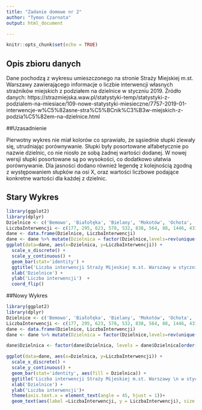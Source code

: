 ```yaml
---
title: "Zadanie domowe nr 2"
author: "Tymon Czarnota"
output: html_document

---
```


```r
knitr::opts_chunk$set(echo = TRUE)
```

## Opis zbioru danych

Dane pochodzą z wykresu umieszczonego na stronie Straży Miejskiej m.st. Warszawy zawierającego informacje o liczbie interwencji własnych strażników miejskich z podziałem na dzielnice w styczniu 2019. Źródło danych: https://strazmiejska.waw.pl/statystyki-temp/statystyki-z-podzialem-na-miesiace/109-nowe-statystyki-miesieczne/7757-2019-01-interwencje-w%C5%82asne-stra%C5%BCnik%C3%B3w-miejskich-z-podzia%C5%82em-na-dzielnice.html

##Uzasadnienie

Pierwotny wykres nie miał kolorów co sprawiało, że sąsiednie słupki zlewały się, utrudniając porównywanie.
Słupki były posortowane alfabetycznie po nazwie dzielnic, co nie niosło ze sobą żadnej wartości dodanej. W nowej wersji słupki posortowane są po wysokości, co dodatkowo ułatwia porównywanie. Dla jasności dodano również legendę z kolejnością zgodną z występowaniem słupków na osi X, oraz wartości liczbowe podające konkretne wartości dla każdej z dzielnic.



## Stary Wykres


```r
library(ggplot2)
library(dplyr)
Dzielnice <- c('Bemowo', 'Białołęka', 'Bielany', 'Mokotów', 'Ochota', 'Praga-Południe', 'Praga-Północ', 'Rembertów', 'Śródmieście',  'Targówek', 'Ursus', 'Ursynów', 'Wawer', 'Wesoła', 'Wilanów', 'Włochy', 'Wola', 'Żoliborz')
LiczbaInterwencji <- c(177, 295, 623, 578, 532, 838, 564, 88, 1446, 431, 162, 195, 294, 55, 157, 185, 900, 400)
dane <- data.frame(Dzielnice, LiczbaInterwencji)
dane <- dane %>% mutate(Dzielnica = factor(Dzielnice,levels=rev(unique(Dzielnice))))
ggplot(data=dane, aes(x=Dzielnica, y=LiczbaInterwencji)) + 
  scale_x_discrete() +
  scale_y_continuous() + 
  geom_bar(stat='identity') + 
  ggtitle('Liczba interwencji Straży Mijeskiej m.st. Warszawy w styczniu 2019 \r\nw podziale na dzielnice') + 
  xlab('Dzielnice') +
  ylab('Liczba interwencji')  +
  coord_flip()
```

##Nowy Wykres

```r
library(ggplot2)
library(dplyr)
Dzielnice <- c('Bemowo', 'Białołęka', 'Bielany', 'Mokotów', 'Ochota', 'Praga-Południe', 'Praga-Północ', 'Rembertów', 'Śródmieście',  'Targówek', 'Ursus', 'Ursynów', 'Wawer', 'Wesoła', 'Wilanów', 'Włochy', 'Wola', 'Żoliborz')
LiczbaInterwencji <- c(177, 295, 623, 578, 532, 838, 564, 88, 1446, 431, 162, 195, 294, 55, 157, 185, 900, 400)
dane <- data.frame(Dzielnice, LiczbaInterwencji)
dane <- dane %>% mutate(Dzielnica = factor(Dzielnice,levels=rev(unique(Dzielnice))))

dane$Dzielnica <- factor(dane$Dzielnica, levels = dane$Dzielnica[order(dane$LiczbaInterwencji)])

ggplot(data=dane, aes(x=Dzielnica, y=LiczbaInterwencji)) + 
  scale_x_discrete() +
  scale_y_continuous() + 
  geom_bar(stat='identity', aes(fill = Dzielnica)) + 
  ggtitle('Liczba interwencji Straży Mijeskiej m.st. Warszawy \n w styczniu 2019 w podziale na dzielnice') + 
  xlab('Dzielnice') +
  ylab('Liczba interwencji')+
  theme(axis.text.x = element_text(angle = 45, hjust = 1))+
  geom_text(aes(label =LiczbaInterwencji, y = LiczbaInterwencji), size = 3)
```